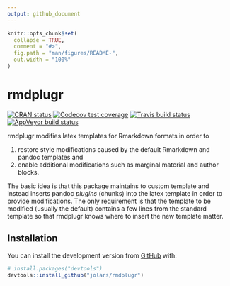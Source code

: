 ```yaml
---
output: github_document
---
```


<!-- README.md is generated from README.Rmd. Please edit that file -->

```r
knitr::opts_chunk$set(
  collapse = TRUE,
  comment = "#>",
  fig.path = "man/figures/README-",
  out.width = "100%"
)
```
# rmdplugr

<!-- badges: start -->
[![CRAN status](https://www.r-pkg.org/badges/version/rmdplugr)](https://cran.r-project.org/package=rmdplugr)
[![Codecov test coverage](https://codecov.io/gh/jolars/rmdplugr/branch/master/graph/badge.svg)](https://codecov.io/gh/jolars/rmdplugr?branch=master)
[![Travis build status](https://travis-ci.org/jolars/rmdplugr.svg?branch=master)](https://travis-ci.org/jolars/rmdplugr)
[![AppVeyor build status](https://ci.appveyor.com/api/projects/status/github/jolars/rmdplugr?branch=master&svg=true)](https://ci.appveyor.com/project/jolars/rmdplugr)
<!-- badges: end -->

rmdplugr modifies latex templates for Rmarkdown formats in order to

1. restore style modifications caused by the default Rmarkdown and pandoc
   templates and
2. enable additional modifications such as marginal material and author blocks.

The basic idea is that this package maintains to custom template and
instead inserts pandoc *plugins* (chunks) into the latex template in
order to provide modifications. The only requirement is that the 
template to be modified (usually the default) contains a few lines from the
standard template so that rmdplugr knows where to insert the new
template matter.

## Installation

You can install the development version from [GitHub](https://github.com/) with:

``` r
# install.packages("devtools")
devtools::install_github("jolars/rmdplugr")
```
